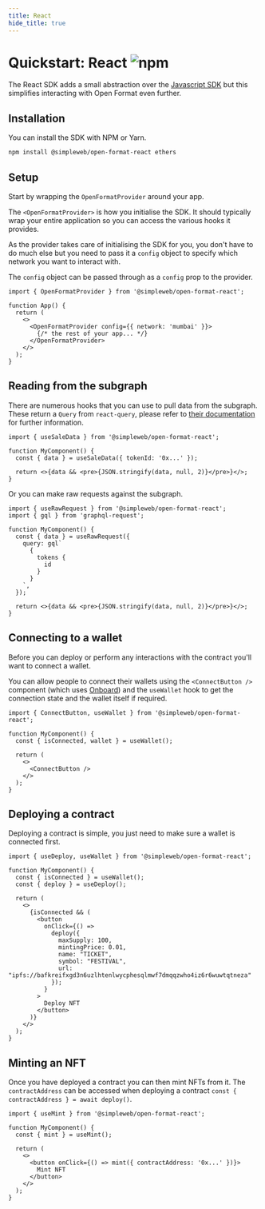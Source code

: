 ```yaml
---
title: React
hide_title: true
---
```


<h1 style={{ display: 'flex', gap: "2rem", alignItems: 'center' }}>Quickstart: React <img alt="npm" src="https://img.shields.io/npm/v/@simpleweb/open-format-react"/></h1>

The React SDK adds a small abstraction over the [Javascript SDK](./javascript) but this simplifies interacting with Open Format even further.

## Installation

You can install the SDK with NPM or Yarn.

```bash npm2yarn
npm install @simpleweb/open-format-react ethers
```

## Setup

Start by wrapping the `OpenFormatProvider` around your app.

The `<OpenFormatProvider>` is how you initialise the SDK. It should typically wrap your entire application so you can access the various hooks it provides.

As the provider takes care of initialising the SDK for you, you don't have to do much else but you need to pass it a `config` object to specify which network you want to interact with.

The `config` object can be passed through as a `config` prop to the provider.

```tsx
import { OpenFormatProvider } from '@simpleweb/open-format-react';

function App() {
  return (
    <>
      <OpenFormatProvider config={{ network: 'mumbai' }}>
        {/* the rest of your app... */}
      </OpenFormatProvider>
    </>
  );
}
```

## Reading from the subgraph

There are numerous hooks that you can use to pull data from the subgraph. These return a `Query` from `react-query`, please refer to [their documentation](https://tanstack.com/query/v4/docs/guides/queries) for further information.

```tsx
import { useSaleData } from '@simpleweb/open-format-react';

function MyComponent() {
  const { data } = useSaleData({ tokenId: '0x...' });

  return <>{data && <pre>{JSON.stringify(data, null, 2)}</pre>}</>;
}
```

Or you can make raw requests against the subgraph.

```tsx
import { useRawRequest } from '@simpleweb/open-format-react';
import { gql } from 'graphql-request';

function MyComponent() {
  const { data } = useRawRequest({
    query: gql`
      {
        tokens {
          id
        }
      }
    `,
  });

  return <>{data && <pre>{JSON.stringify(data, null, 2)}</pre>}</>;
}
```

## Connecting to a wallet

Before you can deploy or perform any interactions with the contract you'll want to connect a wallet.

You can allow people to connect their wallets using the `<ConnectButton />` component (which uses [Onboard](https://www.blocknative.com/onboard)) and the `useWallet` hook to get the connection state and the wallet itself if required.

```tsx
import { ConnectButton, useWallet } from '@simpleweb/open-format-react';

function MyComponent() {
  const { isConnected, wallet } = useWallet();

  return (
    <>
      <ConnectButton />
    </>
  );
}
```

## Deploying a contract

Deploying a contract is simple, you just need to make sure a wallet is connected first.

```tsx
import { useDeploy, useWallet } from '@simpleweb/open-format-react';

function MyComponent() {
  const { isConnected } = useWallet();
  const { deploy } = useDeploy();

  return (
    <>
      {isConnected && (
        <button
          onClick={() =>
            deploy({
              maxSupply: 100,
              mintingPrice: 0.01,
              name: "TICKET",
              symbol: "FESTIVAL",
              url: "ipfs://bafkreifxgd3n6uzlhtenlwycphesqlmwf7dmqqzwho4iz6r6wuwtqtneza"
            });
          }
        >
          Deploy NFT
        </button>
      )}
    </>
  );
}
```

## Minting an NFT

Once you have deployed a contract you can then mint NFTs from it. The `contractAddress` can be accessed when deploying a contract `const { contractAddress } = await deploy()`.

```tsx
import { useMint } from '@simpleweb/open-format-react';

function MyComponent() {
  const { mint } = useMint();

  return (
    <>
      <button onClick={() => mint({ contractAddress: '0x...' })}>
        Mint NFT
      </button>
    </>
  );
}
```
